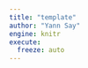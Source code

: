 ```yaml
---
title: "template"
author: "Yann Say"
engine: knitr
execute: 
  freeze: auto
---
```

::: {.columns}
::: {.column width="45%"}
```r

```
:::
::: {.column width="10%"}
:::
::: {.column width="45%"}
```python

```
:::
:::